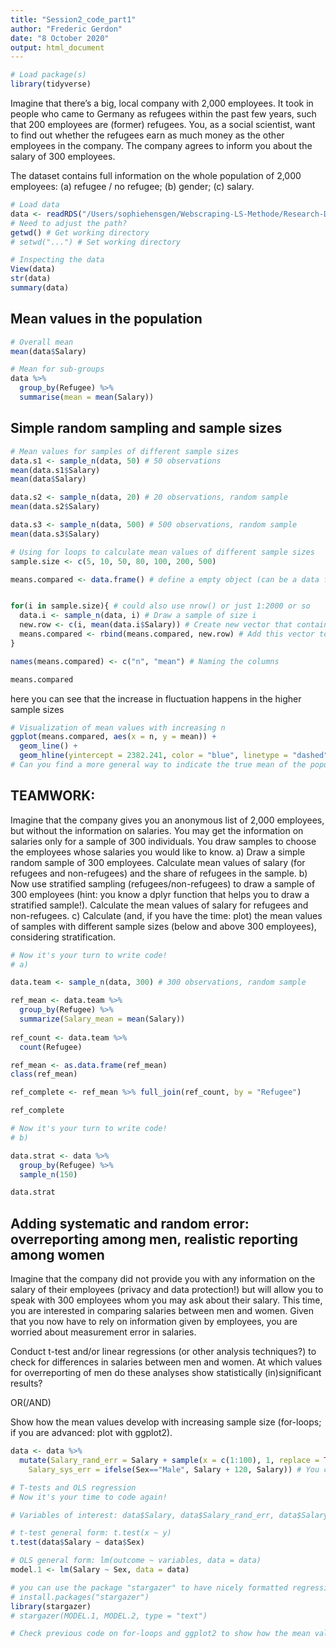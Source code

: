 ```yaml
---
title: "Session2_code_part1"
author: "Frederic Gerdon"
date: "8 October 2020"
output: html_document
---
```


```r
# Load package(s)
library(tidyverse)
```

Imagine that there's a big, local company with 2,000 employees. It took in people who came to Germany as refugees within the past few years, such that 200 employees are (former) refugees. You, as a social scientist, want to find out whether the refugees earn as much money as the other employees in the company. The company agrees to inform you about the salary of 300 employees. 

The dataset contains full information on the whole population of 2,000 employees: (a) refugee / no refugee; (b) gender; (c) salary.

```r
# Load data
data <- readRDS("/Users/sophiehensgen/Webscraping-LS-Methode/Research-Design-Tutorial/S2_data.sec")
# Need to adjust the path?
getwd() # Get working directory
# setwd("...") # Set working directory
```

```r
# Inspecting the data
View(data)
str(data)
summary(data)
```

## Mean values in the population
```r
# Overall mean
mean(data$Salary)

# Mean for sub-groups
data %>%
  group_by(Refugee) %>%
  summarise(mean = mean(Salary))
```

## Simple random sampling and sample sizes
```r
# Mean values for samples of different sample sizes
data.s1 <- sample_n(data, 50) # 50 observations
mean(data.s1$Salary)
mean(data$Salary)

data.s2 <- sample_n(data, 20) # 20 observations, random sample
mean(data.s2$Salary)

data.s3 <- sample_n(data, 500) # 500 observations, random sample
mean(data.s3$Salary)
```

```r
# Using for loops to calculate mean values of different sample sizes 
sample.size <- c(5, 10, 50, 80, 100, 200, 500)

means.compared <- data.frame() # define a empty object (can be a data frame but don't have to)


for(i in sample.size){ # could also use nrow() or just 1:2000 or so
  data.i <- sample_n(data, i) # Draw a sample of size i
  new.row <- c(i, mean(data.i$Salary)) # Create new vector that contains n and mean
  means.compared <- rbind(means.compared, new.row) # Add this vector to the data frame, rbind you bind rows to a already excisting data frame
}

names(means.compared) <- c("n", "mean") # Naming the columns

means.compared
```

here you can see that the increase in fluctuation happens in the higher sample sizes
```r
# Visualization of mean values with increasing n
ggplot(means.compared, aes(x = n, y = mean)) +
  geom_line() +
  geom_hline(yintercept = 2382.241, color = "blue", linetype = "dashed")
# Can you find a more general way to indicate the true mean of the population (to draw the horizontal line)?
```


## TEAMWORK:

Imagine that the company gives you an anonymous list of 2,000 employees, but without the information on salaries. You may get the information on salaries only for a sample of 300 individuals. You draw samples to choose the employees whose salaries you would like to know.
a) Draw a simple random sample of 300 employees. Calculate mean values of salary (for refugees and non-refugees) and the share of refugees in the sample.
b) Now use stratified sampling (refugees/non-refugees) to draw a sample of 300 employees (hint: you know a dplyr function that helps you to draw a stratified sample!). Calculate the mean values of salary for refugees and non-refugees.
c) Calculate (and, if you have the time: plot) the mean values of samples with different sample sizes (below and above 300 employees), considering stratification.

```r
# Now it's your turn to write code!
# a)

data.team <- sample_n(data, 300) # 300 observations, random sample

ref_mean <- data.team %>%
  group_by(Refugee) %>%
  summarize(Salary_mean = mean(Salary)) 
  
ref_count <- data.team %>%
  count(Refugee)  

ref_mean <- as.data.frame(ref_mean)
class(ref_mean)

ref_complete <- ref_mean %>% full_join(ref_count, by = "Refugee")

ref_complete

```

```r
# Now it's your turn to write code!
# b)

data.strat <- data %>%
  group_by(Refugee) %>%
  sample_n(150)

data.strat
```

## Adding systematic and random error: overreporting among men, realistic reporting among women

Imagine that the company did not provide you with any information on the salary of their employees (privacy and data protection!) but will allow you to speak with 300 employees whom you may ask about their salary. This time, you are interested in comparing salaries between men and women.
Given that you now have to rely on information given by employees, you are worried about measurement error in salaries. 

Conduct t-test and/or linear regressions (or other analysis techniques?) to check for differences in salaries between men and women. At which values for overreporting of men do these analyses show statistically (in)significant results?

OR(/AND)

Show how the mean values develop with increasing sample size (for-loops; if you are advanced: plot with ggplot2).

```r
data <- data %>%
  mutate(Salary_rand_err = Salary + sample(x = c(1:100), 1, replace = TRUE),
    Salary_sys_err = ifelse(Sex=="Male", Salary + 120, Salary)) # You can change the extent of overreporting for men here
```

```r
# T-tests and OLS regression
# Now it's your time to code again!

# Variables of interest: data$Salary, data$Salary_rand_err, data$Salary_sys_err, data$Sex

# t-test general form: t.test(x ~ y)
t.test(data$Salary ~ data$Sex)

# OLS general form: lm(outcome ~ variables, data = data)
model.1 <- lm(Salary ~ Sex, data = data)

# you can use the package "stargazer" to have nicely formatted regression results:
# install.packages("stargazer")
library(stargazer)
# stargazer(MODEL.1, MODEL.2, type = "text")
```

```r
# Check previous code on for-loops and ggplot2 to show how the mean values develop with increasing sample size.
```
